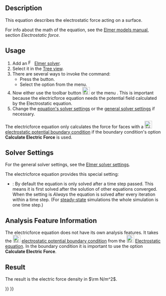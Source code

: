 <languages/>
<translate>

<!--T:1-->
{{Docnav
|[[FEM_EquationElectrostatic|Electrostatic equation]]
|[[FEM_EquationMagnetodynamic|Magnetodynamic equation]]
|[[FEM_Workbench|FEM]]
|IconL=FEM_EquationElectrostatic.svg
|IconR=FEM_EquationMagnetodynamic.svg
|IconC=Workbench_FEM.svg
}}

<!--T:2-->
{{GuiCommand
|Name=FEM EquationElectricforce
|MenuLocation=Solve → Electromagnetic Equations → Electricforce equation
|Workbenches=[[FEM_Workbench|FEM]]
|Version=0.19
|SeeAlso=[[FEM_EquationElectrostatic|FEM Electrostatic equation]]
}}

==Description== <!--T:6-->

<!--T:7-->
This equation describes the electrostatic force acting on a surface.

<!--T:8-->
For info about the math of the equation, see the [http://www.elmerfem.org/blog/documentation/ Elmer models manual], section ''Electrostatic force''.

==Usage== <!--T:9-->

<!--T:10-->
# Add an [[Image:FEM_SolverElmer.svg|16px|link=FEM_SolverElmer#Equations]] [[FEM_SolverElmer#Equations|Elmer solver]].
# Select it in the [[Tree_view|Tree view]].
# There are several ways to invoke the command:
#* Press the {{Button|[[Image:FEM_EquationElectricforce.svg|16px]] [[FEM_EquationElectricforce|Electricforce equation]]}} button.
#* Select the {{MenuCommand|Solve → Electromagnetic Equations → Electricforce equation}} option from the menu.
# Now either use the toolbar button [[Image:FEM_EquationElectrostatic.svg|24px]] or the menu {{MenuCommand|Solve → Electromagnetic Equations → [[FEM_EquationElectrostatic|Electrostatic equation]]}}. This is important because the electricforce equation needs the potential field calculated by the Electrostatic equation.
# Change the [[#Solver_Settings|equation's solver settings]] or the [[FEM_SolverElmer_SolverSettings|general solver settings]] if necessary.

<!--T:11-->
The electricforce equation only calculates the force for faces with a [[Image:FEM_ConstraintElectrostaticPotential.svg|24px]] [[FEM_ConstraintElectrostaticPotential|electrostatic potential boundary condition]] if the boundary condition's option '''Calculate Electric Force''' is used.

==Solver Settings== <!--T:12-->

<!--T:13-->
For the general solver settings, see the [[FEM_SolverElmer_SolverSettings|Elmer solver settings]].

<!--T:14-->
The electricforce equation provides this special setting:
* {{PropertyData|Exec Solver}}: By default the equation is only solved after a time step passed. This means it is first solved after the solution of other equations converged. When the setting is ''Always'' the equation is solved after every iteration within a time step. (For [[FEM_SolverElmer_SolverSettings#Type|steady-state]] simulations the whole simulation is one time step.)

==Analysis Feature Information== <!--T:15-->

<!--T:16-->
The electricforce equation does not have its own analysis features. It takes the [[Image:FEM_ConstraintElectrostaticPotential.svg|24px]] [[FEM_ConstraintElectrostaticPotential|electrostatic potential boundary condition]] from the [[Image:FEM_EquationElectrostatic.svg|24px]] [[FEM_EquationElectrostatic|Electrostatic equation]]. In the boundary condition it is important to use the option '''Calculate Electric Force'''.

==Result== <!--T:17-->

<!--T:18-->
The result is the electric force density in <math>\rm N/m^2</math>.


<!--T:5-->
{{Docnav
|[[FEM_EquationElectrostatic|Electrostatic equation]]
|[[FEM_EquationMagnetodynamic|Magnetodynamic equation]]
|[[FEM_Workbench|FEM]]
|IconL=FEM_EquationElectrostatic.svg
|IconR=FEM_EquationMagnetodynamic.svg
|IconC=Workbench_FEM.svg
}}

</translate>
{{FEM Tools navi{{#translation:}}}}
{{Userdocnavi{{#translation:}}}}
